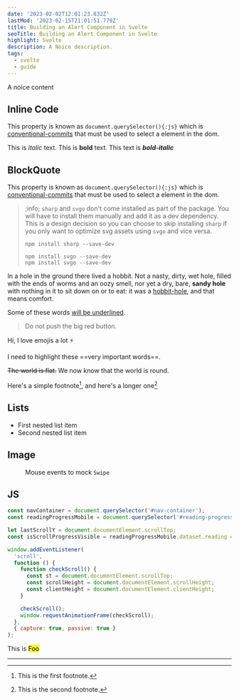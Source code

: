 ```yaml
---
date: '2023-02-02T12:01:23.832Z'
lastMod: '2023-02-15T21:01:51.779Z'
title: Building an Alert Component in Svelte
seoTitle: Building an Alert Component in Svelte
highlight: Svelte
description: A Noice description.
tags:
  - svelte
  - guide
---
```



A noice content

## Inline Code

This property is known as `document.querySelector(){:js}` which is [conventional-commits](https://www.conventionalcommits.org/en/v1.0.0/) that must be used to select a element in the dom.

This is *italic* text. This is **bold** text. This text is ***bold-italic***

## BlockQuote

This property is known as `document.querySelector(){:js}` which is [conventional-commits](https://www.conventionalcommits.org/en/v1.0.0/) that must be used to select a element in the dom.

> ;info;
> `sharp` and `svgo` don't come installed as part of the package. You will have to install them manually and add it as a dev dependency. This is a design decision so you can choose to skip installing
> `sharp`
> if you only want to optimize svg assets using `svgo` and vice versa.
>
> ```console
> npm install sharp --save-dev
> ```
>
> ```console showLineNumbers
> npm install svgo --save-dev
> npm install svgo --save-dev
> ```

In a hole in the ground there lived a hobbit. Not a nasty, dirty, wet hole, filled with the ends
of worms and an oozy smell, nor yet a dry, bare, **sandy hole** with nothing in it to sit down on or to
eat: it was a [hobbit-hole][1], and that means comfort.

[1]: https://en.wikipedia.org/wiki/Hobbit#Lifestyle "Hobbit lifestyles"

Some of these words <ins>will be underlined</ins>.

> Do not push the big red button.

Hi, I love emojis a lot :zap:

I need to highlight these ==very important words==.

~~The world is flat.~~ We now know that the world is round.

Here's a simple footnote[^boo], and here's a longer one[^foo]

## Lists

- First nested list item
- Second nested list item

## Image

<Figure alt="Mouse events to mock Swipe" src={image2}>
  Mouse events to mock <code>Swipe</code>
</Figure>

## JS

```js {4} showLineNumbers title="appConfig.js"
const navContainer = document.querySelector('#nav-container');
const readingProgressMobile = document.querySelector('#reading-progress');

let lastScrollY = document.documentElement.scrollTop;
const isScrollProgressVisible = readingProgressMobile.dataset.reading === 'true';

window.addEventListener(
  'scroll',
  function () {
    function checkScroll() {
      const st = document.documentElement.scrollTop;
      const scrollHeight = document.documentElement.scrollHeight;
      const clientHeight = document.documentElement.clientHeight;
    }

    checkScroll();
    window.requestAnimationFrame(checkScroll);
  },
  { capture: true, passive: true }
);
```

This is <mark>Foo</mark>

---

[^boo]: This is the first footnote.

[^foo]: This is the second footnote.
